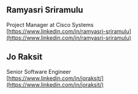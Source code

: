 ## Ramyasri Sriramulu 

Project Manager at Cisco Systems  
[https://www.linkedin.com/in/ramyasri-sriramulu](https://www.linkedin.com/in/ramyasri-sriramulu) 

## Jo Raksit

Senior Software Engineer  
[https://www.linkedin.com/in/joraksit/](https://www.linkedin.com/in/joraksit/)